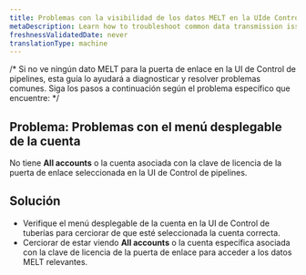 ```yaml
---
title: Problemas con la visibilidad de los datos MELT en la UIde Control de pipelines
metaDescription: Learn how to troubleshoot common data transmission issues with MELT data visibility in the Pipeline Control UI.
freshnessValidatedDate: never
translationType: machine
---
```


/\* Si no ve ningún dato MELT para la puerta de enlace en la UI de Control de pipelines, esta guía lo ayudará a diagnosticar y resolver problemas comunes. Siga los pasos a continuación según el problema específico que encuentre: \*/

## Problema: Problemas con el menú desplegable de la cuenta

No tiene **All accounts** o la cuenta asociada con la clave de licencia de la puerta de enlace seleccionada en la UI de Control de pipelines.

## Solución

* Verifique el menú desplegable de la cuenta en la UI de Control de tuberías para cerciorar de que esté seleccionada la cuenta correcta.
* Cerciorar de estar viendo **All accounts** o la cuenta específica asociada con la clave de licencia de la puerta de enlace para acceder a los datos MELT relevantes.